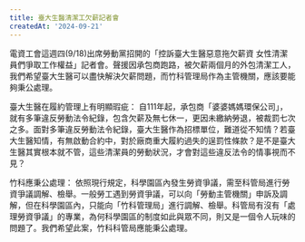 ```yaml
---
title: 臺大生醫清潔工欠薪記者會
createdAt: '2024-09-21'
---
```


電資工會這週四(9/18)出席勞動黨招開的「控訴臺大生醫惡意拖欠薪資 女性清潔員們爭取工作權益」記者會。聲援因承包商跑路，被欠薪兩個月的外包清潔工人，我們希望臺大生醫可以盡快解決欠薪問題，而竹科管理局作為主管機關，應該要能夠秉公處理。
 
臺大生醫在履約管理上有明顯瑕疵：
自111年起，承包商「婆婆媽媽環保公司」，就有多筆違反勞動法令紀錄，包含欠薪及無七休一，更因未繳納勞退，被裁罰七次之多。面對多筆違反勞動法令紀錄，臺大生醫作為招標單位，難道從不知情？若臺大生醫知情，有無啟動合約中，對於廠商重大履約過失的逞罰性條款？是不是臺大生醫其實根本就不管，這些清潔員的勞動狀況，才會對這些違反法令的情事視而不見？
 
竹科應秉公處理：
依照現行規定，科學園區內發生勞資爭議，需至科管局進行勞資爭議調解、檢舉。一般勞工遇到勞資爭議，可以向「勞動主管機關」申訴及調解，但在科學園區內，只能向「竹科管理局」進行調解、檢舉。科管局有沒有「處理勞資爭議」的專業，為何科學園區的制度如此與眾不同，則又是一個令人玩味的問題了。我們希望此案，竹科科管局應能秉公處理。